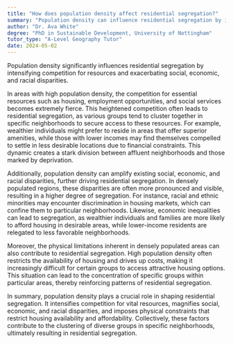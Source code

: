 ```yaml
---
title: "How does population density affect residential segregation?"
summary: "Population density can influence residential segregation by intensifying competition for resources and exacerbating social, economic, and racial disparities."
author: "Dr. Ava White"
degree: "PhD in Sustainable Development, University of Nottingham"
tutor_type: "A-Level Geography Tutor"
date: 2024-05-02
---
```


Population density significantly influences residential segregation by intensifying competition for resources and exacerbating social, economic, and racial disparities.

In areas with high population density, the competition for essential resources such as housing, employment opportunities, and social services becomes extremely fierce. This heightened competition often leads to residential segregation, as various groups tend to cluster together in specific neighborhoods to secure access to these resources. For example, wealthier individuals might prefer to reside in areas that offer superior amenities, while those with lower incomes may find themselves compelled to settle in less desirable locations due to financial constraints. This dynamic creates a stark division between affluent neighborhoods and those marked by deprivation.

Additionally, population density can amplify existing social, economic, and racial disparities, further driving residential segregation. In densely populated regions, these disparities are often more pronounced and visible, resulting in a higher degree of segregation. For instance, racial and ethnic minorities may encounter discrimination in housing markets, which can confine them to particular neighborhoods. Likewise, economic inequalities can lead to segregation, as wealthier individuals and families are more likely to afford housing in desirable areas, while lower-income residents are relegated to less favorable neighborhoods.

Moreover, the physical limitations inherent in densely populated areas can also contribute to residential segregation. High population density often restricts the availability of housing and drives up costs, making it increasingly difficult for certain groups to access attractive housing options. This situation can lead to the concentration of specific groups within particular areas, thereby reinforcing patterns of residential segregation.

In summary, population density plays a crucial role in shaping residential segregation. It intensifies competition for vital resources, magnifies social, economic, and racial disparities, and imposes physical constraints that restrict housing availability and affordability. Collectively, these factors contribute to the clustering of diverse groups in specific neighborhoods, ultimately resulting in residential segregation.
    